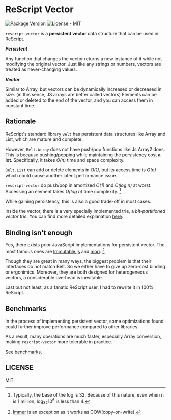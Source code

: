 # ReScript Vector

[![Package Version](https://img.shields.io/npm/v/rescript-vector)](https://www.npmjs.com/package/rescript-vector)
[![License - MIT](https://img.shields.io/npm/l/rescript-vector)](#license)

`rescript-vector` is a **persistent vector** data structure that can be used in ReScript.

**_Persistent_**

Any function that changes the vector returns a new instance of it while not modifying the original vector. Just like any strings or numbers, vectors are treated as never-changing values.

**_Vector_**

Similar to Array, but vectors can be dynamically increased or decreased in size. (in this sense, JS arrays are better called vectors)
Elements can be added or deleted to the end of the vector, and you can access them in constant time.

## Rationale

ReScript's standard library `Belt` has persistent data structures like Array and List, which are mature and complete.

However, `Belt.Array` does not have push/pop functions like Js.Array2 does. This is because pushing/popping while maintaining the persistency cost **a lot**. Specifically, it takes _O(n)_ time and space complexity.

`Belt.List` can add or delete elements in _O(1)_, but its access time is _O(n)_ which could cause another latent performance issue.

`rescript-vector` do push/pop in amortized _O(1)_ and _O(log n)_ at worst. Accessing an element takes _O(log n)_ time complexity. [^footnote]

While gaining persistency, this is also a good trade-off in most cases.

Inside the vector, there is a very specially implemented trie, a _bit-partitioned vector trie_. You can find more detailed explanation [here](https://hypirion.com/musings/understanding-persistent-vector-pt-1).

[^footnote]: Typically, the base of the log is 32. Because of this nature, even when n is 1 million, log<sub>32</sub>10<sup>6</sup> is less than 4.

## Binding isn't enough

Yes, there exists prior JavaScript implementations for persistent vector.
The most famous ones are [Immutable.js](https://immutable-js.github.io/immutable-js/) and [mori](https://swannodette.github.io/mori/). [^2]

[^2]: [Immer](https://immerjs.github.io/immer/) is an exception as it works as COW(copy-on-write).

Though they are great in many ways, the biggest problem is that their interfaces do not match Belt.
So we either have to give up zero-cost binding or ergonimics.
Moreover, they are both designed for heterogeneous vectors, a considerable overhead is inevitable.

Last but not least, as a fanatic ReScript user, I had to rewrite it in 100% ReScript.

## Benchmarks

In the process of implementing persistent vector,
some optimizations found could further improve performance compared to other libraries.

As a result, many operations are much faster, especially Array conversion, making `rescript-vector` more tolerable in practice.

See [benchmarks](https://reason-seoul.github.io/rescript-collection/).

## LICENSE

MIT
